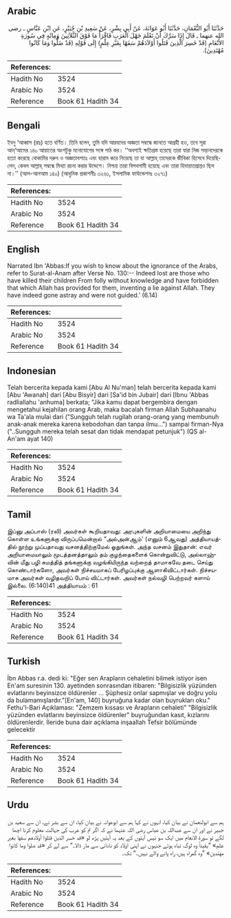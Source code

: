 ## Arabic


<div dir="rtl" lang="ar" style={{fontSize:'larger',backgroundColor:'#f8f9fa',padding:20}}>
حَدَّثَنَا أَبُو النُّعْمَانِ، حَدَّثَنَا أَبُو عَوَانَةَ، عَنْ أَبِي بِشْرٍ، عَنْ سَعِيدِ بْنِ جُبَيْرٍ، عَنِ ابْنِ عَبَّاسٍ ـ رضى الله عنهما ـ قَالَ إِذَا سَرَّكَ أَنْ تَعْلَمَ جَهْلَ الْعَرَبِ فَاقْرَأْ مَا فَوْقَ الثَّلاَثِينَ وَمِائَةٍ فِي سُورَةِ الأَنْعَامِ ‏(‏قَدْ خَسِرَ الَّذِينَ قَتَلُوا أَوْلاَدَهُمْ سَفَهًا بِغَيْرِ عِلْمٍ‏)‏ إِلَى قَوْلِهِ ‏(‏قَدْ ضَلُّوا وَمَا كَانُوا مُهْتَدِينَ‏)‏‏.‏
</div>
<div style={{backgroundColor:'#f8f9fa',padding:20, marginBottom: 10}}><table> <thead> <tr> <th>References:</th> <th></th> </tr> </thead> <tbody><tr><td>Hadith No</td><td>3524</td></tr><tr><td>Arabic No</td><td>3524</td></tr><tr><td>Reference</td><td>Book 61 Hadith 34</td></tr></tbody></table></div>

## Bengali


<div dir="ltr" lang="bn" style={{fontSize:'larger',backgroundColor:'#f8f9fa',padding:20}}>
ইবনু ‘আব্বাস (রাঃ) হতে বর্ণিত। তিনি বলেন, তুমি যদি আরবদের অজ্ঞতা সম্বন্ধে জানতে আগ্রহী হও, তবে সূরা আন্‘আমের ১৪০ আয়াতের অংশটুকু মনোযোগের সঙ্গে পাঠ কর। ‘‘অবশ্যই ক্ষতিগ্রস্ত হয়েছে তারা যারা নিজ সন্তানদেরকে হত্যা করেছে বোকামির দরুন ও অজ্ঞতাবশতঃ এবং হারাম করে নিয়েছে তা যা আল্লাহ্ তাদেরকে জীবিকা হিসেবে দিয়েছিলেন, কেবল আল্লাহ্ সম্বন্ধে মিথ্যা রচনা করার উদ্দেশে। নিশ্চয় তারা বিপথগামী হয়েছে এবং তারা হিদায়াতপ্রাপ্তও ছিল না।’’ (আল-আনআম ১৪০) (আধুনিক প্রকাশনীঃ ৩২৬১, ইসলামিক ফাউন্ডেশনঃ ৩২৭১)
</div>
<div style={{backgroundColor:'#f8f9fa',padding:20, marginBottom: 10}}><table> <thead> <tr> <th>References:</th> <th></th> </tr> </thead> <tbody><tr><td>Hadith No</td><td>3524</td></tr><tr><td>Arabic No</td><td>3524</td></tr><tr><td>Reference</td><td>Book 61 Hadith 34</td></tr></tbody></table></div>

## English


<div dir="ltr" lang="en" style={{fontSize:'larger',backgroundColor:'#f8f9fa',padding:20}}>
Narrated Ibn 'Abbas:If you wish to know about the ignorance of the Arabs, refer to Surat-al-Anam after Verse No. 130:-- Indeed lost are those who have killed their children From folly without knowledge and have forbidden that which Allah has provided for them, inventing a lie against Allah. They have indeed gone astray and were not guided.' (6.14)
</div>
<div style={{backgroundColor:'#f8f9fa',padding:20, marginBottom: 10}}><table> <thead> <tr> <th>References:</th> <th></th> </tr> </thead> <tbody><tr><td>Hadith No</td><td>3524</td></tr><tr><td>Arabic No</td><td>3524</td></tr><tr><td>Reference</td><td>Book 61 Hadith 34</td></tr></tbody></table></div>

## Indonesian


<div dir="ltr" lang="id" style={{fontSize:'larger',backgroundColor:'#f8f9fa',padding:20}}>
Telah bercerita kepada kami [Abu Al Nu'man] telah bercerita kepada kami [Abu 'Awanah] dari [Abu Bisyir] dari [Sa'id bin Jubair] dari [Ibnu 'Abbas radliallahu 'anhuma] berkata; "Jika kamu dapat bergembira dengan mengetahui kejahilan orang Arab, maka bacalah firman Allah Subhaanahu wa Ta'ala mulai dari ("Sungguh telah rugilah orang-orang yang membunuh anak-anak mereka karena kebodohan dan tanpa ilmu...") sampai firman-Nya ("..Sungguh mereka telah sesat dan tidak mendapat petunjuk") (QS al-An'am ayat 140)
</div>
<div style={{backgroundColor:'#f8f9fa',padding:20, marginBottom: 10}}><table> <thead> <tr> <th>References:</th> <th></th> </tr> </thead> <tbody><tr><td>Hadith No</td><td>3524</td></tr><tr><td>Arabic No</td><td>3524</td></tr><tr><td>Reference</td><td>Book 61 Hadith 34</td></tr></tbody></table></div>

## Tamil


<div dir="ltr" lang="ta" style={{fontSize:'larger',backgroundColor:'#f8f9fa',padding:20}}>
இப்னு அப்பாஸ் (ரலி) அவர்கள் கூறியதாவது: அரபுகளின் அறியாமையை அறிந்து கொள்ள உங்களுக்கு விருப்பமென்றால் “அல்அன்ஆம்' (எனும் 6ஆவது) அத்தியாயத்தில் நூற்று முப்பதாவது வசனத்திற்குமேல் ஓதுங்கள். அந்த வசனம் இதுதான்: எவர் அறியாமையாலும் மூடத்தனத்தாலும் தம் குழந்தைகளைக் கொன்றுவிட்டு, அல்லாஹ்வின் மீது பழி சுமத்தித் தங்களுக்கு வழங்கியிருந்த வற்றைத் தாமாகவே தடை செய்து கொண்டார்களோ, அவர்கள் நிச்சயமாகப் பேரிழப்புக்கு ஆளாகிவிட்டார்கள். நிச்சயமாக அவர்கள் வழிதவறிப் போய் விட்டார்கள். அவர்கள் நல்வழி பெற்றவர் களாய் இல்லை. (6:140)41 அத்தியாயம் : 61
</div>
<div style={{backgroundColor:'#f8f9fa',padding:20, marginBottom: 10}}><table> <thead> <tr> <th>References:</th> <th></th> </tr> </thead> <tbody><tr><td>Hadith No</td><td>3524</td></tr><tr><td>Arabic No</td><td>3524</td></tr><tr><td>Reference</td><td>Book 61 Hadith 34</td></tr></tbody></table></div>

## Turkish


<div dir="ltr" lang="tr" style={{fontSize:'larger',backgroundColor:'#f8f9fa',padding:20}}>
İbn Abbas r.a. dedi ki: "Eğer sen Arapların cehaletini bilmek istiyor isen En'am suresinin 130. ayetinden sonrasından itibaren: "Bilgisizlik yüzünden evlatlarını beyinsizce öldürenler ... Şüphesiz onlar sapmışlar ve doğru yolu da bulamamışlardır."[En'am, 140] buyruğuna kadar olan buyrukları oku." Fethu'l-Bari Açıklaması: "Zemzem kıssası ve Arapların cehaleti" "Bilgisizlik yüzünden evlatlarını beyinsizce öldürenler" buyruğundan kasıt, kızlarını öldürenlerdir. İleride buna dair açıklama inşaaIlah Tefsir bölümünde gelecektir
</div>
<div style={{backgroundColor:'#f8f9fa',padding:20, marginBottom: 10}}><table> <thead> <tr> <th>References:</th> <th></th> </tr> </thead> <tbody><tr><td>Hadith No</td><td>3524</td></tr><tr><td>Arabic No</td><td>3524</td></tr><tr><td>Reference</td><td>Book 61 Hadith 34</td></tr></tbody></table></div>

## Urdu


<div dir="rtl" lang="ur" style={{fontSize:'larger',backgroundColor:'#f8f9fa',padding:20}}>
ہم سے ابولنعمان نے بیان کیا، انہوں نے کہا ہم سے ابوعوانہ نے بیان کیا، ان سے بشر نے، ان سے سعید بن جبیر نے اور ان سے عبداللہ بن عباس رضی اللہ عنہما نے کہ اگر تم کو عرب کی جہالت معلوم کرنا اچھا لگے تو سورۃ الانعام میں ایک سو تیس آیتوں کے بعد یہ آیتیں پڑھ لو «قد خسر الذين قتلوا أولادهم سفها بغير علم‏» ”یقیناً وہ لوگ تباہ ہوئے جنہوں نے اپنی اولاد کو نادانی سے مار ڈالا۔“ سے لے کر «قد ضلوا وما كانوا مهتدين‏» ”وہ گمراہ ہیں، راہ پانے والے نہیں۔“ تک۔
</div>
<div style={{backgroundColor:'#f8f9fa',padding:20, marginBottom: 10}}><table> <thead> <tr> <th>References:</th> <th></th> </tr> </thead> <tbody><tr><td>Hadith No</td><td>3524</td></tr><tr><td>Arabic No</td><td>3524</td></tr><tr><td>Reference</td><td>Book 61 Hadith 34</td></tr></tbody></table></div>